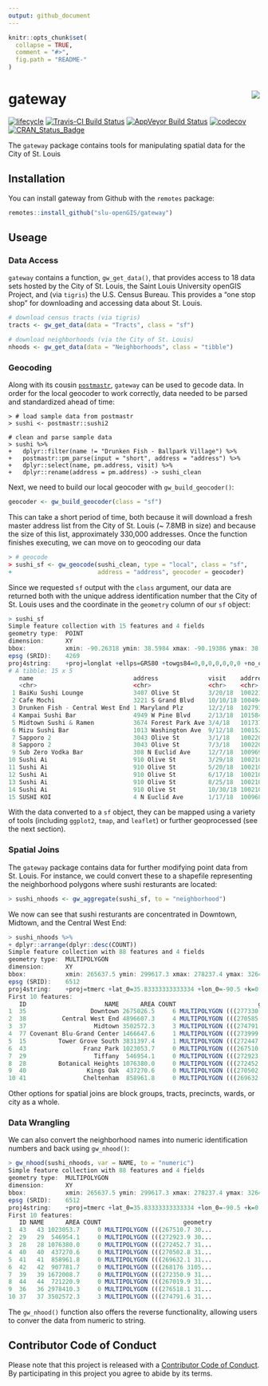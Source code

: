 ```yaml
---
output: github_document
---
```


<!-- README.md is generated from README.Rmd. Please edit that file -->

```r
knitr::opts_chunk$set(
  collapse = TRUE,
  comment = "#>",
  fig.path = "README-"
)
```

# gateway <img src="man/figures/gatewayLogo.png" align="right" />

[![lifecycle](https://img.shields.io/badge/lifecycle-maturing-blue.svg)](https://www.tidyverse.org/lifecycle/#maturing)
[![Travis-CI Build Status](https://travis-ci.org/slu-openGIS/gateway.svg?branch=master)](https://travis-ci.org/slu-openGIS/gateway)
[![AppVeyor Build Status](https://ci.appveyor.com/api/projects/status/github/slu-openGIS/gateway?branch=master&svg=true)](https://ci.appveyor.com/project/chris-prener/gateway)
[![codecov](https://codecov.io/gh/slu-openGIS/gateway/branch/master/graph/badge.svg)](https://codecov.io/gh/slu-openGIS/gateway)
[![CRAN_Status_Badge](http://www.r-pkg.org/badges/version/gateway)](https://cran.r-project.org/package=gateway)

The `gateway` package contains tools for manipulating spatial data for the City of St. Louis

## Installation

You can install gateway from Github with the `remotes` package:

```r
remotes::install_github("slu-openGIS/gateway")
```

## Useage
### Data Access
`gateway` contains a function, `gw_get_data()`, that provides access to 18 data sets hosted by the City of St. Louis, the Saint Louis University openGIS Project, and (via `tigris`) the U.S. Census Bureau. This provides a "one stop shop" for downloading and accessing data about St. Louis.

```r
# download census tracts (via tigris)
tracts <- gw_get_data(data = "Tracts", class = "sf")

# download neighborhoods (via the City of St. Louis)
nhoods <- gw_get_data(data = "Neighborhoods", class = "tibble")
```

### Geocoding
Along with its cousin [`postmastr`](https:://slu-openGIS.github.io/postmastr/), `gateway` can be used to gecode data. In order for the local geocoder to work correctly, data needed to be parsed and standardized ahead of time:

```
> # load sample data from postmastr
> sushi <- postmastr::sushi2

# clean and parse sample data
> sushi %>%
+   dplyr::filter(name != "Drunken Fish - Ballpark Village") %>%
+   postmastr::pm_parse(input = "short", address = "address") %>%
+   dplyr::select(name, pm.address, visit) %>%
+   dplyr::rename(address = pm.address) -> sushi_clean
```

Next, we need to build our local geocoder with `gw_build_geocoder()`:

```r
geocoder <- gw_build_geocoder(class = "sf")
```

This can take a short period of time, both because it will download a fresh master address list from the City of St. Louis (~ 7.8MB in size) and because the size of this list, approximately 330,000 addresses. Once the function finishes executing, we can move on to geocoding our data

```r
> # geocode
> sushi_sf <- gw_geocode(sushi_clean, type = "local", class = "sf", 
+                        address = "address", geocoder = geocoder)
```

Since we requested `sf` output with the `class` argument, our data are returned both with the unique address identification number that the City of St. Louis uses and the coordinate in the `geometry` column of our `sf` object:

```r
> sushi_sf
Simple feature collection with 15 features and 4 fields
geometry type:  POINT
dimension:      XY
bbox:           xmin: -90.26318 ymin: 38.5984 xmax: -90.19386 ymax: 38.645
epsg (SRID):    4269
proj4string:    +proj=longlat +ellps=GRS80 +towgs84=0,0,0,0,0,0,0 +no_defs
# A tibble: 15 x 5
   name                            address              visit    addrrecnum             geometry
   <chr>                           <chr>                <chr>    <chr>               <POINT [°]>
 1 BaiKu Sushi Lounge              3407 Olive St        3/20/18  10022116    (-90.2282 38.63671)
 2 Cafe Mochi                      3221 S Grand Blvd    10/10/18 10049492    (-90.24307 38.5984)
 3 Drunken Fish - Central West End 1 Maryland Plz       12/2/18  10279312     (-90.26181 38.645)
 4 Kampai Sushi Bar                4949 W Pine Blvd     2/13/18  10158461   (-90.26318 38.64242)
 5 Midtown Sushi & Ramen           3674 Forest Park Ave 3/4/18   10173725   (-90.23708 38.63332)
 6 Mizu Sushi Bar                  1013 Washington Ave  9/12/18  10015227   (-90.19418 38.63163)
 7 Sapporo 2                       3043 Olive St        3/1/18   10022067   (-90.22336 38.63539)
 8 Sapporo 2                       3043 Olive St        7/3/18   10022067   (-90.22336 38.63539)
 9 Sub Zero Vodka Bar              308 N Euclid Ave     12/7/18  10096925     (-90.26088 38.645)
10 Sushi Ai                        910 Olive St         3/29/18  10021018   (-90.19386 38.62869)
11 Sushi Ai                        910 Olive St         5/20/18  10021018   (-90.19386 38.62869)
12 Sushi Ai                        910 Olive St         6/17/18  10021018   (-90.19386 38.62869)
13 Sushi Ai                        910 Olive St         8/25/18  10021018   (-90.19386 38.62869)
14 Sushi Ai                        910 Olive St         10/30/18 10021018   (-90.19386 38.62869)
15 SUSHI KOI                       4 N Euclid Ave       1/17/18  10096866   (-90.26177 38.64049)
```

With the data converted to a `sf` object, they can be mapped using a variety of tools (including `ggplot2`, `tmap`, and `leaflet`) or further geoprocessed (see the next section).

### Spatial Joins
The `gateway` package contains data for further modifying point data from St. Louis. For instance, we could convert these to a shapefile representing the neighborhood polygons where sushi resturants are located:

```r
> sushi_nhoods <- gw_aggregate(sushi_sf, to = "neighborhood")
```

We now can see that sushi resturants are concentrated in Downtown, Midtown, and the Central West End:

```r
> sushi_nhoods %>% 
+ dplyr::arrange(dplyr::desc(COUNT))
Simple feature collection with 88 features and 4 fields
geometry type:  MULTIPOLYGON
dimension:      XY
bbox:           xmin: 265637.5 ymin: 299617.3 xmax: 278237.4 ymax: 326428.3
epsg (SRID):    6512
proj4string:    +proj=tmerc +lat_0=35.83333333333334 +lon_0=-90.5 +k=0.999933333 +x_0=250000 +y_0=0 +ellps=GRS80 +units=m +no_defs
First 10 features:
   ID                      NAME      AREA COUNT                       geometry
1  35                  Downtown 2675026.5     6 MULTIPOLYGON (((277330.3 31...
2  38          Central West End 4896607.3     4 MULTIPOLYGON (((270585.1 31...
3  37                   Midtown 3502572.3     3 MULTIPOLYGON (((274791.6 31...
4  77 Covenant Blu-Grand Center 1466647.6     1 MULTIPOLYGON (((273999.1 31...
5  15         Tower Grove South 3831397.4     1 MULTIPOLYGON (((272447.2 30...
6  43                Franz Park 1023053.7     0 MULTIPOLYGON (((267510.7 30...
7  29                   Tiffany  546954.1     0 MULTIPOLYGON (((272923.9 30...
8  28         Botanical Heights 1076380.0     0 MULTIPOLYGON (((272452.7 31...
9  40                 Kings Oak  437270.6     0 MULTIPOLYGON (((270502.8 31...
10 41                Cheltenham  858961.8     0 MULTIPOLYGON (((269632.1 31...
```

Other options for spatial joins are block groups, tracts, precincts, wards, or city as a whole.

### Data Wrangling
We can also convert the neighborhood names into numeric identification numbers and back using `gw_nhood()`:

```r
> gw_nhood(sushi_nhoods, var = NAME, to = "numeric")
Simple feature collection with 88 features and 4 fields
geometry type:  MULTIPOLYGON
dimension:      XY
bbox:           xmin: 265637.5 ymin: 299617.3 xmax: 278237.4 ymax: 326428.3
epsg (SRID):    6512
proj4string:    +proj=tmerc +lat_0=35.83333333333334 +lon_0=-90.5 +k=0.999933333 +x_0=250000 +y_0=0 +ellps=GRS80 +units=m +no_defs
First 10 features:
   ID NAME      AREA COUNT                       geometry
1  43   43 1023053.7     0 MULTIPOLYGON (((267510.7 30...
2  29   29  546954.1     0 MULTIPOLYGON (((272923.9 30...
3  28   28 1076380.0     0 MULTIPOLYGON (((272452.7 31...
4  40   40  437270.6     0 MULTIPOLYGON (((270502.8 31...
5  41   41  858961.8     0 MULTIPOLYGON (((269632.1 31...
6  42   42  907781.7     0 MULTIPOLYGON (((268176 3105...
7  39   39 1672008.7     0 MULTIPOLYGON (((272350.9 31...
8  44   44  721220.9     0 MULTIPOLYGON (((267019.9 31...
9  36   36 2978410.3     0 MULTIPOLYGON (((276518.1 31...
10 37   37 3502572.3     3 MULTIPOLYGON (((274791.6 31...
```

The `gw_nhood()` function also offers the reverse functionality, allowing users to conver the data from numeric to string.

## Contributor Code of Conduct
Please note that this project is released with a [Contributor Code of Conduct](CONDUCT.md). By participating in this project you agree to abide by its terms.
